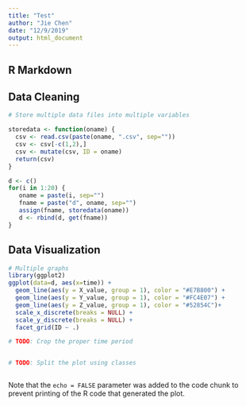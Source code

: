 ```yaml
---
title: "Test"
author: "Jie Chen"
date: "12/9/2019"
output: html_document
---
```


## R Markdown

## Data Cleaning

```r
# Store multiple data files into multiple variables

storedata <- function(oname) {
  csv <- read.csv(paste(oname, ".csv", sep=""))
  csv <- csv[-c(1,2),]
  csv <- mutate(csv, ID = oname)
  return(csv)
}

d <- c()
for(i in 1:20) {
   oname = paste(i, sep="")
   fname = paste("d", oname, sep="")
   assign(fname, storedata(oname))
   d <- rbind(d, get(fname))
}

```

## Data Visualization


```r
# Multiple graphs
library(ggplot2)
ggplot(data=d, aes(x=time)) +
  geom_line(aes(y = X_value, group = 1), color = "#E7B800") +
  geom_line(aes(y = Y_value, group = 1), color = "#FC4E07") +
  geom_line(aes(y = Z_value, group = 1), color = "#52854C")+
  scale_x_discrete(breaks = NULL) + 
  scale_y_discrete(breaks = NULL) + 
  facet_grid(ID ~ .)

# TODO: Crop the proper time period


# TODO: Split the plot using classes



```

Note that the `echo = FALSE` parameter was added to the code chunk to prevent printing of the R code that generated the plot.
